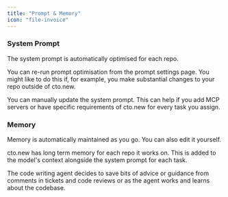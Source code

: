 ```yaml
---
title: "Prompt & Memory"
icon: "file-invoice"
---
```


### System Prompt

The system prompt is automatically optimised for each repo.

You can re-run prompt optimisation from the prompt settings page. You might like to do this if, for example, you make substantial changes to your repo outside of cto.new.

You can manually update the system prompt. This can help if you add MCP servers or have specific requirements of cto.new for every task you assign.

### Memory

Memory is automatically maintained as you go. You can also edit it yourself.

cto.new has long term memory for each repo it works on. This is added to the model's context alongside the system prompt for each task.

The code writing agent decides to save bits of advice or guidance from comments in tickets and code reviews or as the agent works and learns about the codebase.